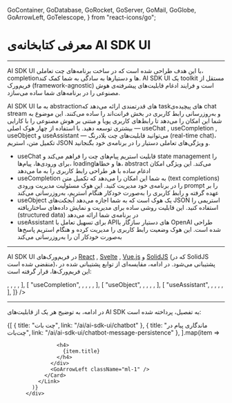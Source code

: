  GoContainer,
  GoDatabase,
  GoRocket,
  GoServer,
  GoMail,
  GoGlobe,
  GoArrowLeft,
  GoTelescope,
} from "react-icons/go";


<Layout>

<Head>
<title>مستندات AI SDK UI - لیارا</title>
<meta property="og:title" content="مستندات خدمات رایانش ابری لیارا" />
<meta property="og:description" content=" مستندات مربوط به آشنایی با AI SDK UI در سرویس هوش مصنوعی لیارا "  />
</Head>

# معرفی کتابخانه‌ی AI SDK UI
<hr className="mb-2" />

AI SDK UI با این هدف طراحی شده است که در ساخت برنامه‌های چت تعاملی، completionها و دستیارها به سادگی به شما کمک کند. AI SDK UI یک toolkit مستقل از فریم‌ورک (framework-agnostic) است 
و فرایند ادغام قابلیت‌های پیشرفته‌ی هوش مصنوعی را در برنامه‌های شما ساده می‌سازد.

<div className="h-4" />

AI SDK UI به ما abstractionهای قدرتمندی ارائه می‌دهد که taskهای پیچیده‌ی chat stream و به‌روزرسانی رابط کاربری در بخش فرانت‌اند را ساده می‌کنند. این موضوع به شما این امکان را می‌دهد تا رابط‌های کاربری پویا و مبتنی بر هوش مصنوعی را با کارایی بیشتری توسعه دهید.
با استفاده از چهار هوک اصلی — <Important>useChat</Important> , <Important>useCompletion</Important> , <Important>useObject</Important> و <Important>useAssistant</Important> — می‌توانید قابلیت‌های چت بلادرنگ (real-time chat)، تکمیل متن، استریم JSON و ویژگی‌های تعاملی دستیار را در برنامه‌ی خود بگنجانید.

<div className="h-4" />
<ul>
<li><Important>useChat</Important> قابلیت استریم پیام‌های چت را فراهم می‌کند و state management را برای ورودی‌ها، پیام‌ها، loadingها و خطاها، abstract می‌کند. این ویژگی امکان ادغام ساده با هر طراحی رابط کاربری را به ما می‌دهد</li>
<div className="h-2" />
<li><Important>useCompletion</Important> به شما این امکان را می‌دهد که تکمیل متن (text completions) را در برنامه‌ی خود مدیریت کنید. این هوک مسئولیت مدیریت ورودی prompt را بر عهده گرفته و رابط کاربری را به‌صورت خودکار هنگام استریم، به‌روزرسانی می‌کند</li>
<div className="h-2" />
<li><Important>useObject</Important> یک هوک است که به شما اجازه می‌دهد آبجکت‌های JSON استریمی را استفاده کنید. این قابلیت روشی ساده برای مدیریت و نمایش داده‌های ساختاریافته (structured data) در برنامه‌ی شما ارائه می‌دهد</li>
<div className="h-2" />
<li><Important>useAssistant</Important> برای تسهیل تعامل با APIهای دستیار سازگار با OpenAI طراحی شده است. این هوک وضعیت رابط کاربری را مدیریت کرده و هنگام استریم پاسخ‌ها به‌صورت خودکار آن را به‌روزرسانی می‌کند</li>
<div className="h-2" />
</ul>

<hr className="mb-2" />
<Section id='framework-support' title='پشتیبانی در فریم‌ورک‌های مختلف' />

AI SDK UI در فریم‌ورک‌های <a href="https://liara.ir/landing/%D9%87%D8%A7%D8%B3%D8%AA-%D8%B1%DB%8C-%D8%A7%DA%A9%D8%AA-react/" className="text-[#2196f3]">React</a> , <a href="https://docs.liara.ir/paas/nodejs/related-apps/svelte/" className="text-[#2196f3]">Svelte</a> , <a href="https://liara.ir/landing/%D9%87%D8%A7%D8%B3%D8%AA-%D9%88%DB%8C%D9%88-%D8%AC%DB%8C-%D8%A7%D8%B3-vue/" className="text-[#2196f3]">Vue.js</a> و <a href="https://www.solidjs.com/" className="text-[#2196f3]">SolidJS</a> (که در SolidJS منقضی شده است)، پشتیبانی می‌شود. در ادامه، مقایسه‌ای از توابع پشتیبانی شده در این فریم‌ورک‌ها، قرار گرفته است: 

<Table headers={[
  "تابع",
  "React",
  "Svelte",
  "Vue.js",
  "SolidJS (deprecated)",
]} data={[
  [
    "useChat",
    <TickBadge />,
    <TickBadge label="Chat" />,
    <TickBadge />,
    <TickBadge />,
  ],
  [
    "useCompletion",
    <TickBadge />,
    <TickBadge label="Completion" />,
    <TickBadge />,
    <TickBadge />,
  ],
  [
    "useObject",
    <TickBadge />,
    <TickBadge label="StructuredObject" />,
    <TickBadge type="error" />,
    <TickBadge />,
  ],
  [
    "useAssistant",
    <TickBadge />,
    <TickBadge type="error" />,
    <TickBadge />,
    <TickBadge />,
  ],
]}
/>

<hr className="mb-2" />

در ادامه، به توضیح هر یک از قابلیت‌های AI SDK به تفصیل، پرداخته شده است: 


<div className="h-4" />
<div className="grid md:grid-cols-2 gap-4">
            {[
      {
        title: "چت بات",
        link: "/ai/ai-sdk-ui/chatbot"
      },
      {
        title: "ماندگاری پیام در چت‌بات",
        link: "/ai/ai-sdk-ui/chatbot-message-persistence"
      },
  ].map(item =>
              <Link href={item.link}>
                <Card className="flex cursor-pointer w-full items-center justify-between">
                  <div className="flex items-center gap-3">
                    
                    <h4>
                      {item.title}
                    </h4>
                  </div>
                  <GoArrowLeft className="ml-1" />
                </Card>
              </Link>
            )}
          </div>
<div className="h-4" />


</Layout>